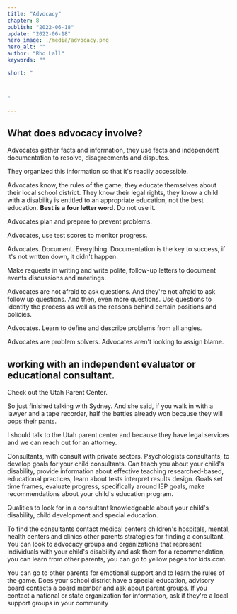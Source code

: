 ```yaml
---
title: "Advocacy"
chapter: 8
publish: "2022-06-18"
update: "2022-06-18"
hero_image: ./media/advocacy.png
hero_alt: ""
author: "Rho Lall"
keywords: ""

short: "



"

---
```


## What does advocacy involve? 

Advocates gather facts and information, they use facts and independent documentation to resolve, disagreements and disputes. 

They organized this information so that it's readily accessible. 

Advocates know, the rules of the game, they educate themselves about their local school district. They know their legal rights, they know a child with a disability is entitled to an appropriate education, not the best education. **Best is a four letter word**. Do not use it. 

Advocates plan and prepare to prevent problems. 

Advocates, use test scores to monitor progress. 

Advocates. Document. Everything. Documentation is the key to success, if it's not written down, it didn't happen. 

Make requests in writing and write polite, follow-up letters to document events discussions and meetings. 

Advocates are not afraid to ask questions. And they're not afraid to ask follow up questions. And then, even more questions. Use questions to identify the process as well as the reasons behind certain positions and policies. 

Advocates. Learn to define and describe problems from all angles. 

Advocates are problem solvers. Advocates aren't looking to assign blame.

## working with an independent evaluator or educational consultant. 

Check out the Utah Parent Center.

So just finished talking with Sydney. And she said, if you walk in with a lawyer and a tape recorder, half the battles already won because they will oops their pants. 

I should talk to the Utah parent center and because they have legal services and we can reach out for an attorney.

Consultants, with consult with private sectors. Psychologists consultants, to develop goals for your child consultants. Can teach you about your child's disability, provide information about effective teaching researched-based, educational practices, learn about tests interpret results design. Goals set time frames, evaluate progress, specifically around IEP goals, make recommendations about your child's education program. 

Qualities to look for in a consultant knowledgeable about your child's disability, child development and special education. 

To find the consultants contact medical centers children's hospitals, mental, health centers and clinics other parents strategies for finding a consultant. You can look to advocacy groups and organizations that represent individuals with your child's disability and ask them for a recommendation, you can learn from other parents, you can go to yellow pages for kids.com. 

You can go to other parents for emotional support and to learn the rules of the game. Does your school district have a special education, advisory board contacts a board member and ask about parent groups. If you contact a national or state organization for information, ask if they're a local support groups in your community
